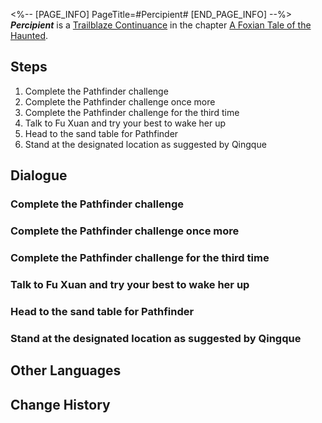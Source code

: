 <%-- [PAGE_INFO]
PageTitle=#Percipient#
[END_PAGE_INFO] --%>
{{Stub|Dialogue, characters, and location(s)}}
{{Mission Infobox
|id            = 8015112
|title         = 
|image         = Mission Percipient.png
|type          = Continuance
|event_name    = 
|chapter       = A Foxian Tale of the Haunted
|requirements  = 
|summary       = <!--official mission summary from Fate's Atlas-->
|characters    = <!--characters that appear in this mission-->
|startLocation = <!--location as it intially appears on the mission screen-->
|world         = <!--i.e. Penacony-->
|area          = <!--i.e. A Child's Dream-->
|prev          = 
|next          = 
|exp           = 
|credits       = 
|stellarJade   = 
|other         = 
}}
'''''Percipient''''' is a [[Trailblaze Continuance]] in the chapter [[A Foxian Tale of the Haunted]].

==Steps==
# Complete the Pathfinder challenge
# Complete the Pathfinder challenge once more
# Complete the Pathfinder challenge for the third time
# Talk to Fu Xuan and try your best to wake her up
# Head to the sand table for Pathfinder
# Stand at the designated location as suggested by Qingque

<!--
==Gameplay Notes==

--><!--
==Trial Character==

-->
==Dialogue==
{{Stub Dialogue}}
{{Dialogue Start}}
:{{tx}}
{{Dialogue End}}

===Complete the Pathfinder challenge===
{{Mission Description|type=continuance|location=<!--to be added-->|update|The master diviner uses "Pathfinder" to show omens to people whom destiny beckons. Despite the numerous choices they encounter, one must walk the only path in order to progress.<br />She has stubbornly holds on to her own believes, and the only thing you can do is to break her obsession by using her own rules and reasoning.<br />Rules are meant to be broken. It is time to overcome the Pathfinder challenges.}}
{{Dialogue Start}}
:{{tx}}
{{Dialogue End}}

===Complete the Pathfinder challenge once more===
{{Mission Description|type=continuance|location=<!--to be added-->|update|The master diviner uses "Pathfinder" to show omens to people whom destiny beckons. Despite the numerous choices they encounter, one must walk the only path in order to progress.<br />She has stubbornly holds on to her own believes, and the only thing you can do is to break her obsession by using her own rules and reasoning.<br />Rules are meant to be broken. It is time to overcome the Pathfinder challenges.}}
{{Dialogue Start}}
:{{tx}}
{{Dialogue End}}

===Complete the Pathfinder challenge for the third time===
{{Mission Description|type=continuance|location=<!--to be added-->|update|Qingque has placed "more individuals" into the sand table, determined to find an alternative solution.<br />Rules are meant to be broken. It is time to overcome the Pathfinder challenges.}}
{{Dialogue Start}}
:{{tx}}
{{Dialogue End}}

===Talk to Fu Xuan and try your best to wake her up===
{{Mission Description|type=continuance|location=<!--to be added-->|update|Fu Xuan seems trapped in a deadlock of thoughts, attempting to prove to you that "if everything is predestined, then everything is futile." You and your squad members decide to instead use this invitation as the key to unlocking her confinement.<br />Keep talking with Fu Xuan and see if you can wake her up.}}
{{Dialogue Start}}
:{{tx}}
{{Dialogue End}}

===Head to the sand table for Pathfinder===
{{Mission Description|type=continuance|location=<!--to be added-->|update|Qingque says the sand table always holds an alternative solution. To find it, you must start from the sand table's exit.}}
{{Dialogue Start}}
:{{tx}}
{{Dialogue End}}

===Stand at the designated location as suggested by Qingque===
{{Mission Description|type=continuance|location=<!--to be added-->|update|Qingque says the sand table always holds an alternative solution. Follow her instructions and arrive at your destined position in the sand table.}}
{{Dialogue Start}}
:{{tx}}
{{Dialogue End}}

==Other Languages==
{{Other Languages
|en   = Percipient
|zhs  = 犀照
|zht  = 犀照
|ja   = 犀照
|ko   = 서조(犀照)
|es   = Percepción
|fr   = Perspicace
|ru   = Проницательность
|th   = จุดสังเกต
|vi   = Trực Giác
|de   = Einsicht
|id   = Mempersepsi
|pt   = Perceptiva
}}

==Change History==
{{Change History|1.5}}
